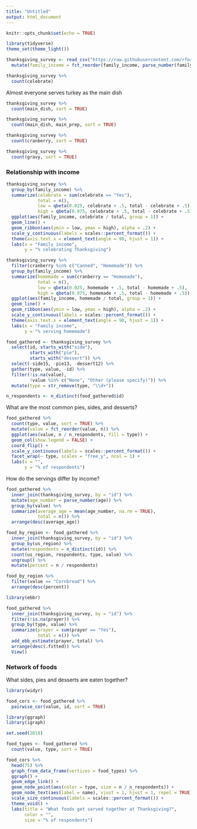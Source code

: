 ```yaml
---
title: "Untitled"
output: html_document
---
```


```r
knitr::opts_chunk$set(echo = TRUE)
```

```r
library(tidyverse)
theme_set(theme_light())

thanksgiving_survey <- read_csv("https://raw.githubusercontent.com/rfordatascience/tidytuesday/master/data/2018-11-20/thanksgiving_meals.csv") %>%
  mutate(family_income = fct_reorder(family_income, parse_number(family_income)))
```

```r
thanksgiving_survey %>%
  count(celebrate)
```

Almost everyone serves turkey as the main dish

```r
thanksgiving_survey %>%
  count(main_dish, sort = TRUE)
```

```r
thanksgiving_survey %>%
  count(main_dish, main_prep, sort = TRUE)
```

```r
thanksgiving_survey %>%
  count(cranberry, sort = TRUE)

thanksgiving_survey %>%
  count(gravy, sort = TRUE)
```

### Relationship with income

```r
thanksgiving_survey %>%
  group_by(family_income) %>%
  summarize(celebrate = sum(celebrate == "Yes"),
            total = n(),
            low = qbeta(0.025, celebrate + .5, total - celebrate + .5),
            high = qbeta(0.975, celebrate + .5, total - celebrate + .5)) %>%
  ggplot(aes(family_income, celebrate / total, group = 1)) +
  geom_line() +
  geom_ribbon(aes(ymin = low, ymax = high), alpha = .2) +
  scale_y_continuous(labels = scales::percent_format()) +
  theme(axis.text.x = element_text(angle = 90, hjust = 1)) +
  labs(x = "Family income",
       y = "% celebrating Thanksgiving")
```

```r
thanksgiving_survey %>%
  filter(cranberry %in% c("Canned", "Homemade")) %>%
  group_by(family_income) %>%
  summarize(homemade = sum(cranberry == "Homemade"),
            total = n(),
            low = qbeta(0.025, homemade + .5, total - homemade + .5),
            high = qbeta(0.975, homemade + .5, total - homemade + .5)) %>%
  ggplot(aes(family_income, homemade / total, group = 1)) +
  geom_line() +
  geom_ribbon(aes(ymin = low, ymax = high), alpha = .2) +
  scale_y_continuous(labels = scales::percent_format()) +
  theme(axis.text.x = element_text(angle = 90, hjust = 1)) +
  labs(x = "Family income",
       y = "% serving homemade")
```

```r
food_gathered <- thanksgiving_survey %>%
  select(id, starts_with("side"),
         starts_with("pie"),
         starts_with("dessert")) %>%
  select(-side15, -pie13, -dessert12) %>%
  gather(type, value, -id) %>%
  filter(!is.na(value),
         !value %in% c("None", "Other (please specify)")) %>%
  mutate(type = str_remove(type, "\\d+"))

n_respondents <- n_distinct(food_gathered$id)
```

What are the most common pies, sides, and desserts?

```r
food_gathered %>%
  count(type, value, sort = TRUE) %>%
  mutate(value = fct_reorder(value, n)) %>%
  ggplot(aes(value, n / n_respondents, fill = type)) +
  geom_col(show.legend = FALSE) +
  coord_flip() +
  scale_y_continuous(labels = scales::percent_format()) +
  facet_wrap(~ type, scales = "free_y", ncol = 1) +
  labs(x = "",
       y = "% of respondents")
```

How do the servings differ by income?

```r
food_gathered %>%
  inner_join(thanksgiving_survey, by = "id") %>%
  mutate(age_number = parse_number(age)) %>%
  group_by(value) %>%
  summarize(average_age = mean(age_number, na.rm = TRUE),
            total = n()) %>%
  arrange(desc(average_age))

food_by_region <- food_gathered %>%
  inner_join(thanksgiving_survey, by = "id") %>%
  group_by(us_region) %>%
  mutate(respondents = n_distinct(id)) %>%
  count(us_region, respondents, type, value) %>%
  ungroup() %>%
  mutate(percent = n / respondents)

food_by_region %>%
  filter(value == "Cornbread") %>%
  arrange(desc(percent))
```

```r
library(ebbr)

food_gathered %>%
  inner_join(thanksgiving_survey, by = "id") %>%
  filter(!is.na(prayer)) %>%
  group_by(type, value) %>%
  summarize(prayer = sum(prayer == "Yes"),
            total = n()) %>%
  add_ebb_estimate(prayer, total) %>%
  arrange(desc(.fitted)) %>%
  View()
```

### Network of foods

What sides, pies and desserts are eaten together?

```r
library(widyr)

food_cors <- food_gathered %>%
  pairwise_cor(value, id, sort = TRUE)
```

```r
library(ggraph)
library(igraph)

set.seed(2018)

food_types <- food_gathered %>%
  count(value, type, sort = TRUE)

food_cors %>%
  head(75) %>%
  graph_from_data_frame(vertices = food_types) %>%
  ggraph() +
  geom_edge_link() +
  geom_node_point(aes(color = type, size = n / n_respondents)) +
  geom_node_text(aes(label = name), vjust = 1, hjust = 1, repel = TRUE) +
  scale_size_continuous(labels = scales::percent_format()) +
  theme_void() +
  labs(title = "What foods get served together at Thanksgiving?",
       color = "",
       size = "% of respondents")
```



